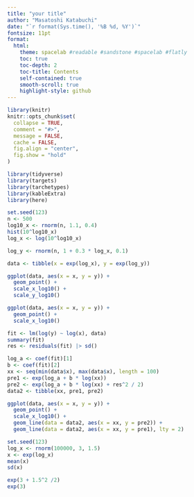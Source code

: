 ```yaml
---
title: "your title"
author: "Masatoshi Katabuchi"
date: "`r format(Sys.time(), '%B %d, %Y')`"
fontsize: 11pt
format:
  html:
    theme: spacelab #readable #sandstone #spacelab #flatly
    toc: true
    toc-depth: 2
    toc-title: Contents
    self-contained: true
    smooth-scroll: true
    highlight-style: github
---
```


```r
library(knitr)
knitr::opts_chunk$set(
  collapse = TRUE,
  comment = "#>",
  message = FALSE,
  cache = FALSE,
  fig.align = "center",
  fig.show = "hold"
)
```


```r
library(tidyverse)
library(targets)
library(tarchetypes)
library(kableExtra)
library(here)
```

```r
set.seed(123)
n <- 500
log10_x <- rnorm(n, 1.1, 0.4)
hist(10^log10_x)
log_x <- log(10^log10_x)

log_y <- rnorm(n, 1 + 0.3 * log_x, 0.1)

data <- tibble(x = exp(log_x), y = exp(log_y))

ggplot(data, aes(x = x, y = y)) +
  geom_point() +
  scale_x_log10() +
  scale_y_log10()

ggplot(data, aes(x = x, y = y)) +
  geom_point() +
  scale_x_log10()

fit <- lm(log(y) ~ log(x), data)
summary(fit)
res <- residuals(fit) |> sd()

log_a <- coef(fit)[1]
b <- coef(fit)[2]
xx <- seq(min(data$x), max(data$x), length = 100)
pre1 <- exp(log_a + b * log(xx))
pre2 <- exp(log_a + b * log(xx) + res^2 / 2)
data2 <- tibble(xx, pre1, pre2)

ggplot(data, aes(x = x, y = y)) +
  geom_point() +
  scale_x_log10() +
  geom_line(data = data2, aes(x = xx, y = pre2)) +
  geom_line(data = data2, aes(x = xx, y = pre1), lty = 2)

```

```r
set.seed(123)
log_x <- rnorm(100000, 3, 1.5)
x <- exp(log_x)
mean(x)
sd(x)

exp(3 + 1.5^2 /2)
exp(3)




```

